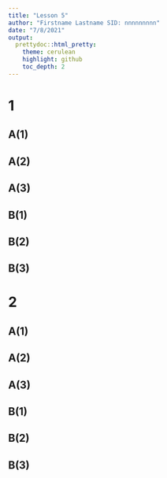 ```yaml
---
title: "Lesson 5"
author: "Firstname Lastname SID: nnnnnnnnn"
date: "7/8/2021"
output:
  prettydoc::html_pretty:
    theme: cerulean
    highlight: github
    toc_depth: 2
---
```



# 1

## A(1)

## A(2)

## A(3)

## B(1)

## B(2)

## B(3)


# 2

## A(1)

## A(2)

## A(3)

## B(1)

## B(2)

## B(3)